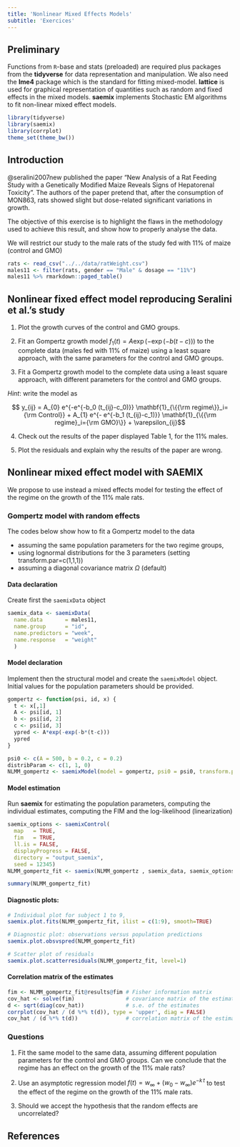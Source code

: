```yaml
---
title: 'Nonlinear Mixed Effects Models'
subtitle: 'Exercices'
---
```


## Preliminary {.unnumbered}

Functions from `R`-base and stats (preloaded) are required plus packages from the **tidyverse** for data representation and manipulation. We also need the **lme4** package which is the standard for fitting mixed-model. **lattice** is used for graphical representation of quantities such as random and fixed effects in the mixed models. **saemix** implements Stochastic EM algorithms to fit non-linear mixed effect models. 

```r
library(tidyverse)
library(saemix)
library(corrplot)
theme_set(theme_bw())
```

## Introduction

@seralini2007new published the paper "New Analysis of a Rat Feeding Study with a Genetically Modified Maize Reveals Signs of Hepatorenal Toxicity". The authors of the paper pretend that, after the consumption of MON863, rats showed slight but dose-related significant variations in growth.

The objective of this exercise is to highlight the flaws in the methodology used to achieve this result, and show how to properly analyse the data.

We will restrict our study to the male rats of the study fed with 11% of maize (control and GMO)

```r
rats <- read_csv("../../data/ratWeight.csv")
males11 <- filter(rats, gender == "Male" & dosage == "11%")
males11 %>% rmarkdown::paged_table()
```

## Nonlinear fixed effect model reproducing Seralini et al.'s study

  1. Plot the growth curves of the control and GMO groups.

  2. Fit an Gompertz growth model $f_1(t) = A \exp(-\exp(-b(t-c)))$  to the complete data (males fed with 11% of maize) using a least square approach, with the same parameters for the control and GMO groups.

  3. Fit a Gompertz growth model to the complete data using a least square approach, with different parameters for the control and GMO groups.
  
*Hint*: write the model as

$$ y_{ij} = A_{0} e^{-e^{-b_0 (t_{ij}-c_0)}} \mathbf{1}_{\{{\rm regime\}}_i={\rm Control}} +
A_{1} e^{- e^{-b_1 (t_{ij}-c_1)}} \mathbf{1}_{\{{\rm regime}_i={\rm GMO}\}} + \varepsilon_{ij}$$

  4. Check out the results of the paper displayed Table 1, for the 11% males.

  5. Plot the residuals and explain why the results of the paper are wrong.

## Nonlinear mixed effect model with SAEMIX

We propose to use instead a mixed effects model for testing the effect of the regime on the growth of the 11% male rats. 

### Gompertz model with random effects

The codes below show how to fit a Gompertz model to the data 
 
  - assuming the same population parameters for the two regime groups,
  - using lognormal distributions for the 3 parameters (setting transform.par=c(1,1,1))
  - assuming a diagonal covariance matrix $\Omega$ (default)

#### Data declaration

Create first the `saemixData` object

```r
saemix_data <- saemixData(
  name.data       = males11, 
  name.group      = "id",
  name.predictors = "week",
  name.response   = "weight"
  )
```

#### Model declaration

Implement then the structural model and create the `saemixModel` object. Initial values for the population parameters should be provided.

```r
gompertz <- function(psi, id, x) { 
  t <- x[,1]
  A <- psi[id, 1]
  b <- psi[id, 2]
  c <- psi[id, 3]
  ypred <- A*exp(-exp(-b*(t-c)))
  ypred
}

psi0 <- c(A = 500, b = 0.2, c = 0.2)
distribParam <- c(1, 1, 0)
NLMM_gompertz <- saemixModel(model = gompertz, psi0 = psi0, transform.par = distribParam)
```

#### Model estimation

Run **saemix** for estimating the population parameters, computing the individual estimates, computing the FIM and the log-likelihood (linearization)

```r
saemix_options <- saemixControl(
  map   = TRUE,
  fim   = TRUE,
  ll.is = FALSE,
  displayProgress = FALSE,
  directory = "output_saemix",
  seed = 12345)
NLMM_gompertz_fit <- saemix(NLMM_gompertz , saemix_data, saemix_options)
```

```r
summary(NLMM_gompertz_fit)
```

#### Diagnostic plots:

```r
# Individual plot for subject 1 to 9, 
saemix.plot.fits(NLMM_gompertz_fit, ilist = c(1:9), smooth=TRUE)
```

```r
# Diagnostic plot: observations versus population predictions
saemix.plot.obsvspred(NLMM_gompertz_fit)
```

```r
# Scatter plot of residuals
saemix.plot.scatterresiduals(NLMM_gompertz_fit, level=1)
```

#### Correlation matrix of the estimates

```r
fim <- NLMM_gompertz_fit@results@fim # Fisher information matrix
cov_hat <- solve(fim)                # covariance matrix of the estimates
d <- sqrt(diag(cov_hat))             # s.e. of the estimates
corrplot(cov_hat / (d %*% t(d)), type = 'upper', diag = FALSE)
cov_hat / (d %*% t(d))               # correlation matrix of the estimates
```

### Questions

  1. Fit the same model to the same data, assuming different population parameters for the control and GMO groups. Can we conclude that the regime has an effect on  the growth of the 11% male rats?

  2. Use an asymptotic regression model $f(t) = w_{\infty} + (w_0 -w_{\infty})e^{-k\,t}$ to test the effect of the regime on the growth of the 11% male rats.
  
  3. Should we accept the hypothesis that the random effects are uncorrelated?

## References
